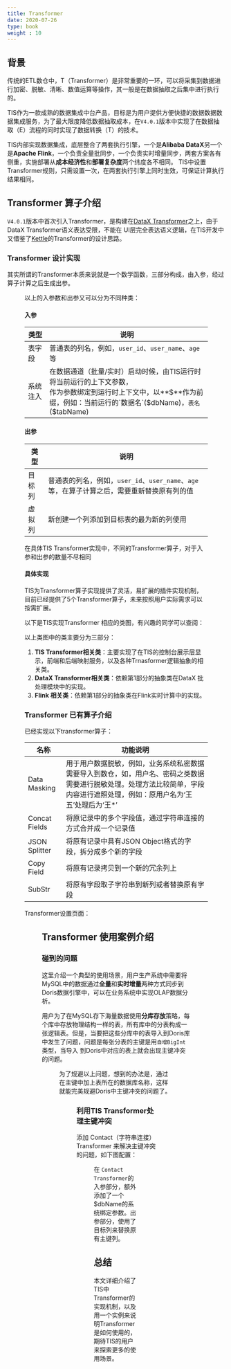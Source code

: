 ```yaml
---
title: Transformer
date: 2020-07-26
type: book
weight : 10
---
```


## 背景

传统的ETL数仓中，T（Transformer）是非常重要的一环，可以将采集到数据进行加密、脱敏、清晰、数值运算等操作，其一般是在数据抽取之后集中进行执行的。

TIS作为一款成熟的数据集成中台产品，目标是为用户提供方便快捷的数据数据数据集成服务，为了最大限度降低数据抽取成本，在`V4.0.1`版本中实现了在数据抽取（E）流程的同时实现了数据转换（T）的技术。

TIS内部实现数据集成，底层整合了两套执行引擎，一个是**Alibaba DataX**另一个是**Apache Flink**，一个负责全量批同步，一个负责实时增量同步，两套方案各有侧重，实施部署从**成本经济性**和**部署复杂度**两个纬度各不相同。
TIS中设置Transformer规则，只需设置一次，在两套执行引擎上同时生效，可保证计算执行结果相同。

## Transformer 算子介绍

`V4.0.1`版本中首次引入Transformer，是构建在[DataX Transformer](https://github.com/alibaba/DataX/blob/master/transformer/doc/transformer.md)之上，由于DataX Transformer语义表达受限，不能在
UI层完全表达语义逻辑，在TIS开发中又借鉴了[Kettle](https://github.com/pentaho/pentaho-kettle)的Transformer的设计思路。

### Transformer 设计实现

其实所谓的Transformer本质来说就是一个数学函数，三部分构成，由入参，经过算子计算之后生成出参。
<Figure img={require('./images/operator.jpg')} />
以上的入参数和出参又可以分为不同种类：

#### 入参


|类型|说明|
|-|-|
|表字段|普通表的列名，例如，`user_id`、`user_name`、`age` 等|
|系统注入|在数据通道（批量/实时）启动时候，由TIS运行时将当前运行的上下文参数，<br/>作为参数绑定到运行时上下文中，以**$**作为前缀，例如：当前运行的`数据名`($dbName)，`表名`($tabName)|

#### 出参


|类型|说明|
|-|-|
|目标列|普通表的列名，例如，`user_id`、`user_name`、`age` 等，在算子计算之后，需要重新替换原有列的值|
|虚拟列|新创建一个列添加到目标表的最为新的列使用|

在具体TIS Transformer实现中，不同的Transformer算子，对于入参和出参的数量不尽相同

#### 具体实现

TIS为Transformer算子实现提供了灵活，易扩展的插件实现机制，目前已经提供了5个Transformer算子，未来按照用户实际需求可以按需扩展。

以下是TIS实现Transformer 相应的类图，有兴趣的同学可以查阅：

<Processon id="66580c3ee57102599640d679" height="600px" />

以上类图中的类主要分为三部分：
1. **TIS Transformer相关类**：主要实现了在TIS的控制台展示层显示，前端和后端映射服务，以及各种Trnasformer逻辑抽象的相关类。
2. **DataX Transformer相关类**：依赖第1部分的抽象类在DataX 批处理模块中的实现。
3. **Flink 相关类**：依赖第1部分的抽象类在Flink实时计算中的实现。

### Transformer 已有算子介绍

已经实现以下transformer算子：

|名称| 功能说明|
|-|-|
|Data Masking| 用于用户数据脱敏，例如，业务系统私密数据需要导入到数仓，如，用户名、密码之类数据需要进行脱敏处理。处理方法比较简单，字段内容进行遮照处理，例如：原用户名为‘王五’处理后为‘王*’|
|Concat Fields| 将原记录中的多个字段值，通过字符串连接的方式合并成一个记录值|
|JSON Splitter| 将原有记录中具有JSON Object格式的字段，拆分成多个新的字段|
|Copy Field| 将原有记录拷贝到一个新的冗余列上|
|SubStr| 将原有字段取子字符串到新列或者替换原有字段 |

Transformer设置页面：
<Figure img={require('./images/useable_transformer_operator.png')} />

## Transformer 使用案例介绍

### 碰到的问题
这里介绍一个典型的使用场景，用户生产系统中需要将MySQL中的数据通过**全量**和**实时增量**两种方式同步到Doris数据引擎中，可以在业务系统中实现OLAP数据分析。

用户为了在MySQL存下海量数据使用**分库存放**策略，每个库中存放物理结构一样的表，所有库中的分表构成一张逻辑表。但是，当要把这些分库中的表导入到Doris库中发生了问题，问题是每张分表的主键是用`自增BigInt`类型，当导入
到Doris中对应的表上就会出现主键冲突的问题。
<Figure img={require('./images/mysql_sync_id_conflict.jpg')} />
为了规避以上问题，想到的办法是，通过在主键中加上表所在的数据库名称，这样就能完美规避Doris中主键冲突的问题了。
<Figure img={require('./images/mysql_sync_id_conflict_resolve.jpg')} />


### 利用TIS Transformer处理主键冲突
添加 Contact（字符串连接） Transformer 来解决主键冲突的问题，如下图配置：
<Figure img={require('./images/add_contact_resolve_id_conflict.png')} />

在 `Contact Transformer`的入参部分，额外添加了一个 $dbName的系统绑定参数。出参部分，使用了目标列来替换原有主键列。

## 总结

本文详细介绍了TIS中Transformer的实现机制，以及用一个实例来说明Transformer是如何使用的，期待TIS的用户来探索更多的使用场景。




